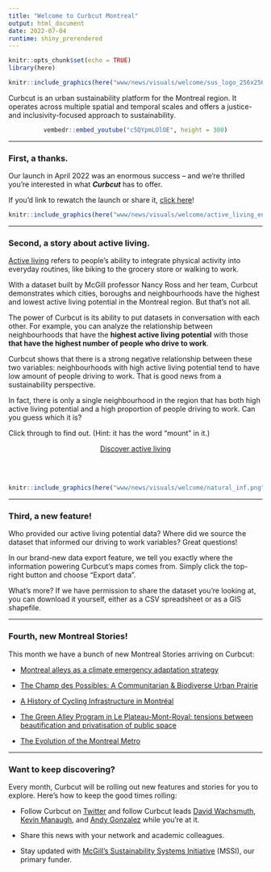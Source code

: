 ```yaml
---
title: "Welcome to Curbcut Montreal"
output: html_document
date: 2022-07-04
runtime: shiny_prerendered
---
```


```r
knitr::opts_chunk$set(echo = TRUE)
library(here)
```

<center>
```r
knitr::include_graphics(here("www/news/visuals/welcome/sus_logo_256x256.png"))
```
</center>

Curbcut is an urban sustainability platform for the Montreal region. It operates across multiple spatial and temporal scales and offers a justice- and inclusivity-focused approach to sustainability.

<center>
```r
vembedr::embed_youtube("c5QYpmLOlOE", height = 300)
```
</center>

<hr>
### First, a thanks. 
Our launch in April 2022 was an enormous success -- and we're thrilled you're interested in what <i><b>Curbcut</b></i> has to offer.

If you'd link to rewatch the launch or share it, <a target = '_blank' href = 'https://www.youtube.com/watch?v=c5QYpmLOlOE'>click here</a>!

```r

knitr::include_graphics(here("www/news/visuals/welcome/active_living_en.png"))

```

<hr>
### Second, a story about active living. 
<a target = '_blank' href = 'https://www.activeagingcanada.ca/participants/get-active/active-living/what-is-active-living.htm'>Active living</a> refers to people's ability to integrate physical activity into everyday routines, like biking to the grocery store or walking to work.

With a dataset built by McGill professor Nancy Ross and her team, Curbcut demonstrates which cities, boroughs and neighbourhoods have the highest and lowest active living potential in the Montreal region. But that's not all.

The power of Curbcut is its ability to put datasets in conversation with each other. For example, you can analyze the relationship between neighbourhoods that have the <b>highest active living potential</b> with those <b>that have the highest number of people who drive to work</b>.

Curbcut shows that there is a strong negative relationship between these two variables: neighbourhoods with high active living potential tend to have low amount of people driving to work. That is good news from a sustainability perspective.

In fact, there is only a single neighbourhood in the region that has both high active living potential and a high proportion of people driving to work. Can you guess which it is?

Click through to find out. (Hint: it has the word "mount" in it.)

<center><a style = 'display: inline-flex; align-items: center;' class="sus-button sus-icon-button sus-button-primary" href="http://susmontreal.ca/?tb=canale&amp;lng=en&amp;zm=10.72&amp;lat=45.500101&amp;lon=-73.582446&amp;v_r=16&amp;s_id=4620356.00&amp;zm_a=T&amp;df=CT">Discover active living</a></center>
<br><br>
```r

knitr::include_graphics(here("www/news/visuals/welcome/natural_inf.png"))

```

<hr>
### Third, a new feature! 

Who provided our active living potential data? Where did we source the dataset that informed our driving to work variables? Great questions!

In our brand-new data export feature, we tell you exactly where the information powering Curbcut's maps comes from. Simply click the top-right button and choose "Export data".

What's more? If we have permission to share the dataset you're looking at, you can download it yourself, either as a CSV spreadsheet or as a GIS shapefile.

<hr>
### Fourth, new Montreal Stories!

This month we have a bunch of new Montreal Stories arriving on Curbcut:

<ul>

  <li>
  
  <a href = 'https://susmontreal.ca/?tb=stories&lng=en&s_id=10'>Montreal alleys as a climate emergency adaptation strategy</a>
  
  <li>
  
  <a href = 'https://susmontreal.ca/?tb=stories&lng=en&s_id=6'>The Champ des Possibles: A Communitarian & Biodiverse Urban Prairie</a>
  
  <li>
  
  <a href = 'https://susmontreal.ca/?tb=stories&lng=en&s_id=9'>A History of Cycling Infrastructure in Montréal</a>
  
  <li>
  
  <a href = 'https://susmontreal.ca/?tb=stories&lng=en&s_id=8'>The Green Alley Program in Le Plateau-Mont-Royal: tensions between beautification and privatisation of public space</a>
  
  <li>
  
  <a href = 'https://susmontreal.ca/?tb=stories&lng=en&s_id=7'>The Evolution of the Montreal Metro</a>
  
</ul>

<hr>
### Want to keep discovering?

Every month, Curbcut will be rolling out new features and stories for you to explore. Here's how to keep the good times rolling:

<ul>

<li>

Follow Curbcut on <a target = '_blank' href = 'https://twitter.com/susmontreal'>Twitter</a> and follow Curbcut leads <a target = '_blank' href = 'https://twitter.com/dwachsmuth'>David Wachsmuth</a>, <a target = '_blank' href = 'https://twitter.com/KManaugh'>Kevin Manaugh</a>, and <a target = '_blank' href = 'https://twitter.com/bio_diverse'>Andy Gonzalez</a> while you're at it.

<li>

Share this news with your network and academic colleagues.

<li>

Stay updated with <a target = '_blank' href = 'https://www.mcgill.ca/mssi/'>McGill's Sustainability Systems Initiative</a> (MSSI), our primary funder.
